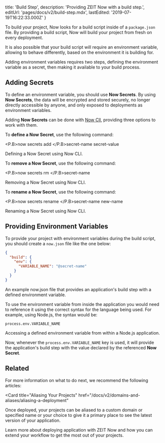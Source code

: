 
  title: 'Build Step',
  description: 'Providing ZEIT Now with a build step.',
  editUrl: 'pages/docs/v2/build-step.mdx',
  lastEdited: '2019-07-19T16:22:33.000Z'
}

To build your project, Now looks for a build script inside of a `package.json` file. By providing a build script, Now will build your project from fresh on every deployment.

It is also possible that your build script will require an environment variable, allowing to behave differently, based on the environment it is building for.

Adding environment variables requires two steps, defining the environment variable as a secret, then making it available to your build process.

## Adding Secrets

To define an environment variable, you should use **Now Secrets**. By using **Now Secrets**, the data will be encrypted and stored securely, no longer directly accessible by anyone, and only exposed to deployments as environment variables.

Adding **Now Secrets** can be done with [Now ClI](/now), providing three options to work with them.

To **define a Now Secret**, use the following command:

<TerminalInput><P.B>now secrets add </P.B>secret-name secret-value</TerminalInput>
<Caption>Defining a <P.B>Now Secret</P.B> using <GenericLink href="/now">Now CLI</GenericLink>.</Caption>

To **remove a Now Secret**, use the following command:

<TerminalInput><P.B>now secrets rm </P.B>secret-name</TerminalInput>
<Caption>Removing a <P.B>Now Secret</P.B> using <GenericLink href="/now">Now CLI</GenericLink>.</Caption>

To **rename a Now Secret**, use the following command:

<TerminalInput><P.B>now secrets rename </P.B>secret-name new-name</TerminalInput>
<Caption>Renaming a <P.B>Now Secret</P.B> using <GenericLink href="/now">Now CLI</GenericLink>.</Caption>

## Providing Environment Variables

To provide your project with environment variables during the build script, you should create a `now.json` file like the one below:

```json
{
  "build": {
    "env": {
      "VARIABLE_NAME": "@secret-name"
    }
  }
}
```

<Caption>
  An example <InlineCode>now.json</InlineCode> file that provides an
  application's build step with a defined environment variable.
</Caption>

To use the environment variable from inside the application you would need to reference it using the correct syntax for the language being used. For example, using Node.js, the syntax would be:

```
process.env.VARIABLE_NAME
```

<Caption>
  Accessing a defined environment variable from within a Node.js application.
</Caption>

Now, whenever the `process.env.VARIABLE_NAME` key is used, it will provide the application's build step with the value declared by the referenced **Now Secret**.

## Related

For more information on what to do next, we recommend the following articles:

<Card
  title="Aliasing Your Projects"
  href="/docs/v2/domains-and-aliases/aliasing-a-deployment"
>
  Once deployed, your projects can be aliased to a custom domain or specified
  name or your choice to give it a primary place to see the latest version of
  your application.
</Card>

<Card title="Deployment Basics" href="/docs/v2/deployment/deployment-basics">
  Learn more about deploying application with ZEIT Now and how you can extend
  your workflow to get the most out of your projects.
</Card>

